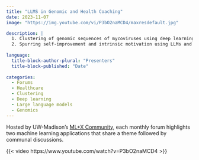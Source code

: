 ```yaml
---
title: "LLMS in Genomic and Health Coaching"
date: 2023-11-07
image: "https://img.youtube.com/vi/P3bO2naMCD4/maxresdefault.jpg"

description: |
  1. Clustering of genomic sequences of mycoviruses using deep learning, Rohan Sonthalia<br>
  2. Spurring self-improvement and intrinsic motivation using LLMs and reinforcement learning, Michael Roytman
  
language: 
  title-block-author-plural: "Presenters"
  title-block-published: "Date"
  
categories:
  - Forums
  - Healthcare
  - Clustering
  - Deep learning
  - Large language models
  - Genomics
---
```


Hosted by UW-Madison's [ML+X Community](https://datascience.wisc.edu/ml-community), each monthly forum highlights two machine learning applications that share a theme followed by communal discussions.

{{< video https://www.youtube.com/watch?v=P3bO2naMCD4 >}}

